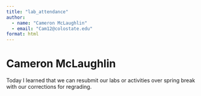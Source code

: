 ```yaml
---
title: "lab_attendance"
author: 
  - name: "Cameron McLaughlin"
  - email: "Cam12@colostate.edu"
format: html
---
```


# Cameron McLaughlin

Today I learned that we can resubmit our labs or activities over spring break with our corrections for regrading.
